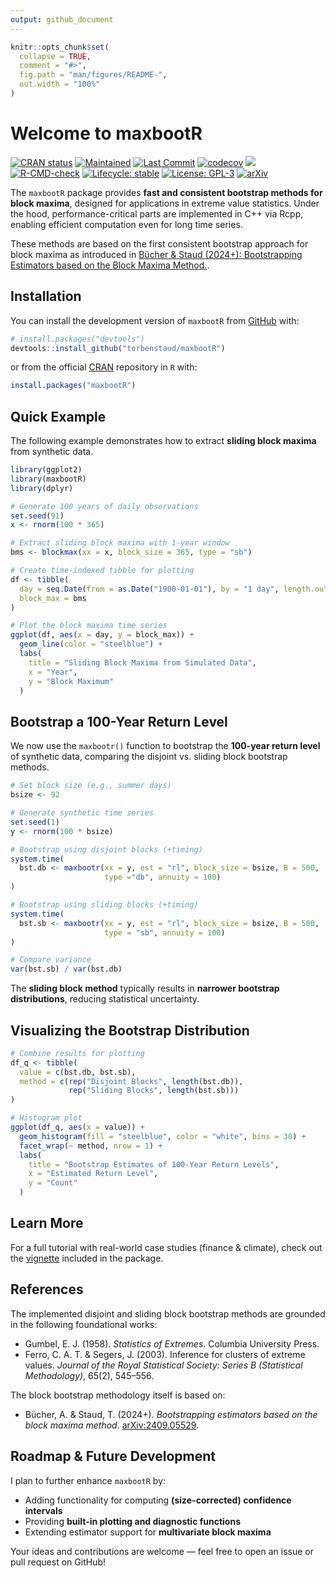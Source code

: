 ```yaml
---
output: github_document
---
```


<!-- README.md is generated from README.Rmd. Please edit that file1 -->

```r
knitr::opts_chunk$set(
  collapse = TRUE,
  comment = "#>",
  fig.path = "man/figures/README-",
  out.width = "100%"
)
```

# Welcome to maxbootR

[![CRAN status](https://www.r-pkg.org/badges/version/maxbootR)](https://CRAN.R-project.org/package=maxbootR) [![Maintained](https://img.shields.io/badge/maintained-yes-brightgreen.svg)](https://github.com/torbenstaud/maxbootR/graphs/commit-activity) [![Last Commit](https://img.shields.io/github/last-commit/torbenstaud/maxbootR.svg)](https://github.com/torbenstaud/maxbootR/commits/master) [![codecov](https://codecov.io/gh/torbenstaud/maxbootR/branch/master/graph/badge.svg)](https://codecov.io/gh/torbenstaud/maxbootR) [![](https://github.com/torbenstaud/maxbootR/actions/workflows/pkgdown.yaml/badge.svg)](https://torbenstaud.github.io/maxbootR/) [![R-CMD-check](https://github.com/torbenstaud/maxbootR/actions/workflows/R-CMD-check.yaml/badge.svg)](https://github.com/torbenstaud/maxbootR/actions/workflows/R-CMD-check.yaml) [![Lifecycle: stable](https://img.shields.io/badge/lifecycle-stable-brightgreen.svg)](https://lifecycle.r-lib.org/articles/stages.html) [![License: GPL-3](https://img.shields.io/badge/license-GPL--3-blue.svg)](https://www.gnu.org/licenses/gpl-3.0) [![arXiv](https://img.shields.io/badge/arXiv-2409.05529-b31b1b.svg)](https://arxiv.org/abs/2409.05529)

The `maxbootR` package provides **fast and consistent bootstrap methods for block maxima**, designed for applications in extreme value statistics. Under the hood, performance-critical parts are implemented in C++ via Rcpp, enabling efficient computation even for long time series.

These methods are based on the first consistent bootstrap approach for block maxima as introduced in [Bücher & Staud (2024+): Bootstrapping Estimators based on the Block Maxima Method.](https://arxiv.org/abs/2409.05529).

## Installation

You can install the development version of `maxbootR` from [GitHub](https://github.com/) with:

``` r
# install.packages("devtools")
devtools::install_github("torbenstaud/maxbootR")
```

or from the official [CRAN](https://cran.r-project.org/package=maxbootR) repository in `R` with:

``` r
install.packages("maxbootR")
```

## Quick Example

The following example demonstrates how to extract **sliding block maxima** from synthetic data.

```r
library(ggplot2)
library(maxbootR)
library(dplyr)

# Generate 100 years of daily observations
set.seed(91)
x <- rnorm(100 * 365)

# Extract sliding block maxima with 1-year window
bms <- blockmax(xx = x, block_size = 365, type = "sb")

# Create time-indexed tibble for plotting
df <- tibble(
  day = seq.Date(from = as.Date("1900-01-01"), by = "1 day", length.out = length(bms)),
  block_max = bms
)

# Plot the block maxima time series
ggplot(df, aes(x = day, y = block_max)) +
  geom_line(color = "steelblue") +
  labs(
    title = "Sliding Block Maxima from Simulated Data",
    x = "Year",
    y = "Block Maximum"
  ) 
```

## Bootstrap a 100-Year Return Level

We now use the `maxbootr()` function to bootstrap the **100-year return level** of synthetic data, comparing the disjoint vs. sliding block bootstrap methods.

```r
# Set block size (e.g., summer days)
bsize <- 92

# Generate synthetic time series
set.seed(1)
y <- rnorm(100 * bsize)

# Bootstrap using disjoint blocks (+timing)
system.time(
  bst.db <- maxbootr(xx = y, est = "rl", block_size = bsize, B = 500, 
                     type ="db", annuity = 100)
)

# Bootstrap using sliding blocks (+timing)
system.time(
  bst.sb <- maxbootr(xx = y, est = "rl", block_size = bsize, B = 500, 
                     type = "sb", annuity = 100)
)

# Compare variance
var(bst.sb) / var(bst.db)
```

The **sliding block method** typically results in **narrower bootstrap distributions**, reducing statistical uncertainty.

## Visualizing the Bootstrap Distribution

```r
# Combine results for plotting
df_q <- tibble(
  value = c(bst.db, bst.sb),
  method = c(rep("Disjoint Blocks", length(bst.db)),
             rep("Sliding Blocks", length(bst.sb)))
)

# Histogram plot
ggplot(df_q, aes(x = value)) +
  geom_histogram(fill = "steelblue", color = "white", bins = 30) +
  facet_wrap(~ method, nrow = 1) +
  labs(
    title = "Bootstrap Estimates of 100-Year Return Levels",
    x = "Estimated Return Level",
    y = "Count"
  )
```

## Learn More

For a full tutorial with real-world case studies (finance & climate), check out the [vignette](CRAN) included in the package.

## References

The implemented disjoint and sliding block bootstrap methods are grounded in the following foundational works:

-   Gumbel, E. J. (1958). *Statistics of Extremes*. Columbia University Press.
-   Ferro, C. A. T. & Segers, J. (2003). Inference for clusters of extreme values. *Journal of the Royal Statistical Society: Series B (Statistical Methodology)*, 65(2), 545–556.

The block bootstrap methodology itself is based on:

-   Bücher, A. & Staud, T. (2024+). *Bootstrapping estimators based on the block maxima method*. [arXiv:2409.05529](https://arxiv.org/abs/2409.05529).

## Roadmap & Future Development

I plan to further enhance `maxbootR` by:

-   Adding functionality for computing **(size-corrected) confidence intervals**
-   Providing **built-in plotting and diagnostic functions**
-   Extending estimator support for **multivariate block maxima**

Your ideas and contributions are welcome — feel free to open an issue or pull request on GitHub!
